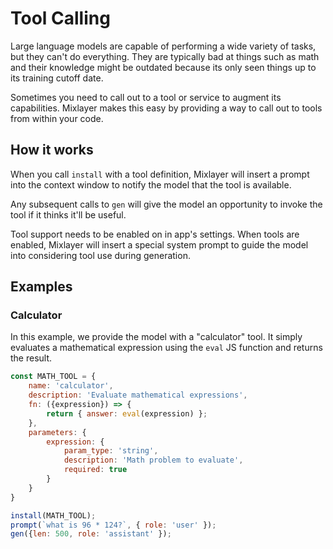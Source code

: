 
# Tool Calling

<ExperimentalBadge className="mt-5"/>

Large language models are capable of performing a wide variety of tasks, but they can't do everything. They are typically bad at things such as math and their knowledge might be outdated because its only seen things up to its training cutoff date. 

Sometimes you need to call out to a tool or service to augment its capabilities. Mixlayer makes this easy by providing a way to call out to tools from within your code.

## How it works

When you call `install` with a tool definition, Mixlayer will insert a prompt into the context window to notify the model that the tool is available. 

Any subsequent calls to `gen` will give the model an opportunity to invoke the tool if it thinks it'll be useful. 

<Callout>Tool support needs to be enabled on in app's settings. When tools are enabled,  Mixlayer will insert a special system prompt to guide the model into considering tool use during generation.</Callout>

## Examples

### Calculator 

In this example, we provide the model with a "calculator" tool. It simply evaluates a mathematical expression using the `eval` JS function and returns the result. 

```js filename="calculator.js" copy
const MATH_TOOL = { 
    name: 'calculator', 
    description: 'Evaluate mathematical expressions', 
    fn: ({expression}) => { 
        return { answer: eval(expression) };
    },
    parameters: { 
        expression: { 
            param_type: 'string', 
            description: 'Math problem to evaluate', 
            required: true 
        }
    }
}

install(MATH_TOOL);
prompt(`what is 96 * 124?`, { role: 'user' });
gen({len: 500, role: 'assistant' }); 
```